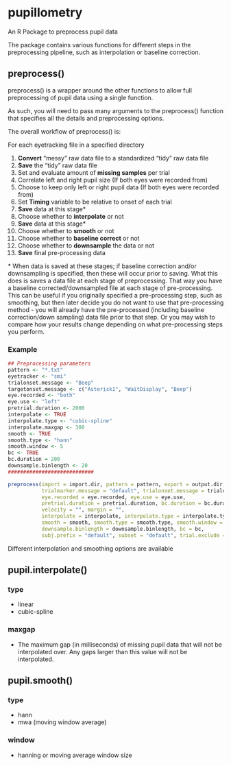 # pupillometry
An R Package to preprocess pupil data

The package contains various functions for different steps in the preprocessing pipeline, such as interpolation or baseline correction.

## preprocess()

preprocess() is a wrapper around the other functions to allow full preprocessing of pupil data using a single function.

As such, you will need to pass many arguments to the preprocess() function that specifies all the details and preprocessing options.

The overall workflow of preprocess() is:

For each eyetracking file in a specified directory

1. **Convert** "messy" raw data file to a standardized "tidy" raw data file
2. **Save** the "tidy" raw data file
3. Set and evaluate amount of **missing samples** per trial
4. Correlate left and right pupil size (If both eyes were recorded from)
5. Choose to keep only left or right pupil data (If both eyes were recorded from)
6. Set **Timing** variable to be relative to onset of each trial
7. **Save** data at this stage*
8. Choose whether to **interpolate** or not
9. **Save** data at this stage*
10. Choose whether to **smooth** or not
11. Choose whether to **baseline correct** or not
12. Choose whether to **downsample** the data or not
13. **Save** final pre-processing data

\* When data is saved at these stages; if baseline correction and/or downsampling is specified, then these will occur prior to saving. What this does is saves a data file at each stage of preprocessing. That way you have a baseline corrected/downsampled file at each stage of pre-processing. This can be useful if you originally specified a pre-processing step, such as smoothing, but then later decide you do not want to use that pre-processing method - you will already have the pre-processed (including baseline correction/down sampling) data file prior to that step. Or you may wish to compare how your results change depending on what pre-processing steps you perform.

### Example

```r
## Preprocessing parameters
pattern <- "*.txt"
eyetracker <- "smi"
trialonset.message <- "Beep"
targetonset.message <- c("Asterisk1", "WaitDisplay", "Beep")
eye.recorded <- "both"
eye.use <- "left"
pretrial.duration <- 2000
interpolate <- TRUE
interpolate.type <- "cubic-spline"
interpolate.maxgap <- 300
smooth <- TRUE
smooth.type <- "hann"
smooth.window <- 5
bc <- TRUE
bc.duration = 200
downsample.binlength <- 20
############################

preprocess(import = import.dir, pattern = pattern, export = output.dir, taskname = task, eyetracker = eyetracker, 
           trialmarker.message = "default", trialonset.message = trialonset.message, targetonset.message = targetonset.message,
           eye.recorded = eye.recorded, eye.use = eye.use,
           pretrial.duration = pretrial.duration, bc.duration = bc.duration,
           velocity = "", margin = "",
           interpolate = interpolate, interpolate.type = interpolate.type, interpolate.maxgap = interpolate.maxgap,
           smooth = smooth, smooth.type = smooth.type, smooth.window = smooth.window,
           downsample.binlength = downsample.binlength, bc = bc,
           subj.prefix = "default", subset = "default", trial.exclude = c())
```

Different interpolation and smoothing options are available

## pupil.interpolate()

### type

* linear
* cubic-spline

### maxgap

* The maximum gap (in milliseconds) of missing pupil data that will not be interpolated over. Any gaps larger than this value will not be interpolated.

## pupil.smooth()

### type

* hann
* mwa (moving window average)

### window

* hanning or moving average window size


